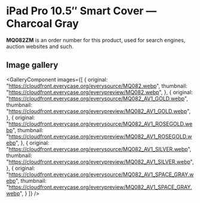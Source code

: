 
# iPad Pro 10.5″ Smart Cover — Charcoal Gray

<Callout type='info' emoji='👉🏻'>**MQ082ZM** is an order number for this product, used for search engines, auction websites and such.</Callout>

## Image gallery

<GalleryComponent
    images={[
      {
        original: "https://cloudfront.everycase.org/everysource/MQ082.webp",
        thumbnail: "https://cloudfront.everycase.org/everypreview/MQ082.webp",
      },
      {
        original: "https://cloudfront.everycase.org/everysource/MQ082_AV1_GOLD.webp",
        thumbnail: "https://cloudfront.everycase.org/everypreview/MQ082_AV1_GOLD.webp",
      },
      {
        original: "https://cloudfront.everycase.org/everysource/MQ082_AV1_ROSEGOLD.webp",
        thumbnail: "https://cloudfront.everycase.org/everypreview/MQ082_AV1_ROSEGOLD.webp",
      },
      {
        original: "https://cloudfront.everycase.org/everysource/MQ082_AV1_SILVER.webp",
        thumbnail: "https://cloudfront.everycase.org/everypreview/MQ082_AV1_SILVER.webp",
      },
      {
        original: "https://cloudfront.everycase.org/everysource/MQ082_AV1_SPACE_GRAY.webp",
        thumbnail: "https://cloudfront.everycase.org/everypreview/MQ082_AV1_SPACE_GRAY.webp",
      }
    ]}
  />
